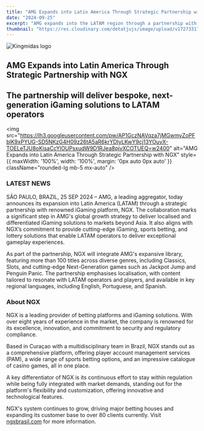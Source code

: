 ```yaml
---
title: "AMG Expands into Latin America Through Strategic Partnership with NGX"
date: "2024-09-25"
excerpt: "AMG expands into the LATAM region through a partnership with NGX to deliver next-gen iGaming solutions."
thumbnail: "https://res.cloudinary.com/detatjujs/image/upload/v1727331754/photo_2024-09-26_14-08-37_jffsxc.jpg"
---
```



<div className='newsContent' style={{ maxWidth: '750px', margin: '0 auto', color: 'white' }}>
  <div className='newsHeader' style={{ textAlign: 'center', marginBottom: '20px' }}>
    <div style={{ display: 'flex', justifyContent: 'center', marginBottom: '10px' }}>
      <Image
        src="/logo.png"
        alt="Kingmidas logo"
        width={300}
        height={100}
        priority
      />
    </div>
    <h2 className="text-lg font-bold Montserrat">AMG Expands into Latin America Through Strategic Partnership with NGX</h2>
    <h2 className="text-lg  Montserrat italic">The partnership will deliver bespoke, next-generation iGaming solutions to LATAM operators</h2>
  </div>

  <img
    src="https://lh3.googleusercontent.com/pw/AP1GczNAVqza7jMGwmyZoPFblK9xPYUG-SD5NKzG4H09z26tA5aR6krYDIyLKwY9cj13YOuvX-TOELeTJU8oKisaCcYlOUPsxudW9D1RJea8pjvXCOTUEQ=w2400"
    alt="AMG Expands into Latin America Through Strategic Partnership with NGX"
    style={{ maxWidth: '100%', width: '100%', margin: '0px auto 0px auto' }}
    className="rounded-lg mb-5 mx-auto"
  />

  <h3 className="text-center text-xl font-bold uppercase Montserrat golden" style={{margin:'50px auto 0px auto'}}>LATEST NEWS</h3>

  <div style={{margin:'20px auto 0px auto'}}>
    <p className="text-lg mb-5 text-center lg:text-left">
      <label className="font-bold">SÃO PAULO, BRAZIL, 25 SEP 2024</label> – AMG, a leading aggregator, today announces its expansion into Latin America (LATAM) through a strategic partnership with renowned iGaming platform, NGX. The collaboration marks a significant step in AMG's global growth strategy to deliver localised and differentiated iGaming solutions to markets beyond Asia. It also aligns with NGX’s commitment to provide cutting-edge iGaming, sports betting, and lottery solutions that enable LATAM operators to deliver exceptional gameplay experiences.
    </p>
    <p className="text-lg mb-5 text-center lg:text-left mt-4">
      As part of the partnership, NGX will integrate AMG's expansive library, featuring more than 100 titles across diverse genres, including Classics, Slots, and cutting-edge Next-Generation games such as Jackpot Jump and Penguin Panic. The partnership emphasises localisation, with content tailored to resonate with LATAM operators and players, and available in key regional languages, including English, Portuguese, and Spanish.
    </p>
  </div>

  <h3 className="text-center text-xl uppercase Montserrat golden" style={{margin:'50px auto 0px auto'}}><label className="">About NGX</label></h3>
  <div style={{margin:'20px auto 0px auto'}}>
    <p className="text-lg mb-5 text-center lg:text-left">
      NGX is a leading provider of betting platforms and iGaming solutions. With over eight years of experience in the market, the company is renowned for its excellence, innovation, and commitment to security and regulatory compliance.
    </p>
    <p className="text-lg mb-5 text-center lg:text-left mt-4">
      Based in Curaçao with a multidisciplinary team in Brazil, NGX stands out as a comprehensive platform, offering player account management services (PAM), a wide range of sports betting options, and an impressive catalogue of casino games, all in one place.
    </p>
    <p className="text-lg mb-5 text-center lg:text-left mt-4">
      A key differentiator of NGX is its continuous effort to stay within regulation while being fully integrated with market demands, standing out for the platform's flexibility and customization, offering innovative and technological features.
    </p>
    <p className="text-lg mb-5 text-center lg:text-left mt-4">
      NGX's system continues to grow, driving major betting houses and expanding its customer base to over 80 clients currently. Visit <a href='https://ngxbrasil.com/' style={{ color: 'inherit', textDecoration: 'underline' }}>ngxbrasil.com</a> for more information.
    </p>
  </div>
</div>
